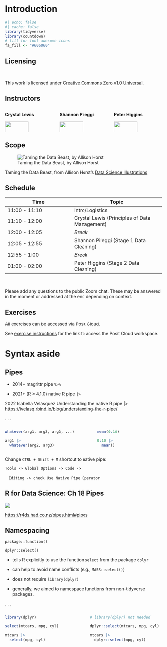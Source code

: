 # Introduction

```r
#| echo: false
#| cache: false
library(tidyverse)
library(countdown)
# fill for font awesome icons
fa_fill <- "#606060"
```

## Licensing

<br>

This work is licensed under [Creative Commons Zero v1.0 Universal](https://creativecommons.org/publicdomain/zero/1.0/).


## Instructors

::: columns
::: {.column width="33%"}
**Crystal Lewis**

![](images/Crystal_circle.png){width="70%"}

:::
::: {.column width="33%"}
**Shannon Pileggi**

![](images/Shannon_circle.png){width="70%"}
:::

::: {.column width="33%"}
**Peter Higgins**

![](images/Peter_circle.jpg){width="70%"}



:::
:::

## Scope

![Taming the Data Beast, by Allison Horst](images/data_beast_allison_horst.jpeg)

Taming the Data Beast, from Allison Horst's [Data Science Illustrations](https://allisonhorst.com/data-science-art)

## Schedule

| Time          | Topic           |
|---------------|--------------------|
|11:00 - 11:10  |   Intro/Logistics | 
|11:10 - 12:00 | Crystal Lewis (Principles of Data Management)          |
|12:00 - 12:05 | *Break*            |
|12:05 - 12:55 | Shannon Pileggi (Stage 1 Data Cleaning)          |
|12:55 - 1:00 | *Break*            |
|01:00 - 02:00 | Peter Higgins (Stage 2 Data Cleaning)          |

<br>

Please add any questions to the public Zoom chat. These may be answered in the 
moment or addressed at the end depending on context.

## Exercises

All exercises can be accessed via Posit Cloud.

See [exercise instructions](https://shannonpileggi.github.io/rmedicine-data-cleaning-2023/exercises.html#instructions){target="_blank"} for the link to access the Posit Cloud workspace.

# Syntax aside

## Pipes

-   2014+ magrittr pipe `%>%`

-   2021+ (R $\geq$ 4.1.0) native R pipe `|>`

2022 Isabella Velásquez Understanding the native R pipe \|\> <https://ivelasq.rbind.io/blog/understanding-the-r-pipe/>

. . .

<brshort>

::: columns
::: {.column width="50%"}
```r
whatever(arg1, arg2, arg3, ...)

arg1 |>  
  whatever(arg2, arg3)
```

:::

::: {.column width="5%"}
:::

::: {.column width="45%"}
```r
mean(0:10)

0:10 |> 
  mean()
```

:::
:::


::: footer
Change `CTRL + Shift + M` shortcut to native pipe:

`Tools -> Global Options -> Code -> `
   
&nbsp;&nbsp; `Editing -> check Use Native Pipe Operator`

:::

## R for Data Science: Ch 18 Pipes

![](images/foo-foo.png)

::: footer
<https://r4ds.had.co.nz/pipes.html#pipes>
:::

## Namespacing

`package::function()`

`dplyr::select()`

-   tells R explicitly to use the function `select` from the package `dplyr`

-   can help to avoid name conflicts (e.g., `MASS::select()`)

-   does not require `library(dplyr)`

-   generally, we aimed to namespace functions from non-tidyverse packages.

. . .

::: columns
::: {.column width="45%"}
```r
library(dplyr)

select(mtcars, mpg, cyl) 

mtcars |>  
  select(mpg, cyl) 
```
:::

::: {.column width="5%"}
:::

::: {.column width="50%"}
```r
# library(dplyr) not needed

dplyr::select(mtcars, mpg, cyl) 

mtcars |>  
  dplyr::select(mpg, cyl) 
```
:::
:::

